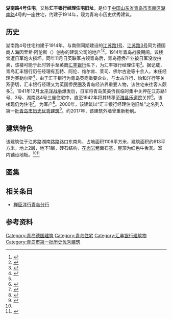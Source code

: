 {{Infobox building
| building_name       = 湖南路4号住宅
| image               = 青岛 江苏路5号.jpg
| image_size          = 
| caption             = <small>江苏路1号，2016年1月</small>
| alternate_names     = 
| architectural_style = 
| location            = [[青岛市|青岛市]][[市南区|市南区]]
| address             = [[江苏路_(青岛)|江苏路]]1号
| current_tenants     = 
| start_date          = 
| completion_date     = 约1914年
| renovation_date     = 
| demolition_date     = 
| destruction_date    = 
| cost                = 
| height              = 
| floor_count         = 2层
| floor_area          = 
| owner               = 
| architect           = 
| architecture_firm   = 
| developer           = H. Ahrens
| engineer            = 
}}
{{coord|36|3|46.4|N|120|19|18.8|E|type:landmark|display=title}}

'''湖南路4号住宅'''，又称'''汇丰银行经理住宅旧址'''，是位于[[中国|中国]][[山东省|山东省]][[青岛市|青岛市]][[市南区|市南区]][[湖南路_(青岛)|湖南路]]4号的一座住宅，约建于1914年，现为青岛市历史优秀建筑。

==历史==
湖南路4号住宅约建于1914年，与南侧同期建设的[[江苏路1号住宅|江苏路1号]]、[[江苏路3号住宅|江苏路3号]]同为德国商人海因里希·阿伦斯（{{lang-de|Heinrich Ahrens}}）创办的建筑公司的地产<ref>{{cite web|url=http://www.tsingtau.org/kataster-karten-tsingtau-1914/|title=Katasterkarten Tsingtau|author=Landamt Tsingtau|date=1913|access-date=2017-03-26|archive-url=https://web.archive.org/web/20170702010103/http://www.tsingtau.org/kataster-karten-tsingtau-1914/|archive-date=2017-07-02|dead-url=no}}</ref><ref>{{cite web|url=https://www.tsingtau.org/wp-content/uploads/2015/02/Adressbuch_Juli_1914.pdf|title=Adress-Buch des Deutschen Kiautschou-Gebiets und der Provinz Schantung|date=1914-07|work=|publisher=Verlag von Otto Rose, Buchhandlung, Tsingtau|access-date=2020-09-22|archive-date=2018-06-04|archive-url=https://web.archive.org/web/20180604222037/https://www.tsingtau.org/wp-content/uploads/2015/02/Adressbuch_Juli_1914.pdf|dead-url=no}}</ref>。1914年[[青岛战役|青岛战役]]期间，该楼曾遭日军炮火损坏。同年11月日英联军占领青岛后，青岛德侨产业被日军没收拍卖，该楼可能于此时转手至英商[[汇丰银行|汇丰银行]]名下，为汇丰银行经理住宅<ref Name=lao>{{cite book|title=《青岛老楼故事》|author=鲁海|publisher=青岛出版社|year=2016|isbn=978-7-5552-1806-7|location=青岛}}</ref>。据记载，青岛汇丰银行历任经理有瓦特、阿伦、维尔肯、莱司、佛尔古逊等十余人，末任经理为赛勒尔斯<ref>{{cite book|chapter=英商汇丰银行概貌|author=王滋骞|editor=中国人民政治协商会议青岛市委员会文史资料研究委员会|title=《青岛文史资料 第六辑》|year=1984|publisher=|location=青岛}}</ref>，由于汇丰银行为青岛英商重要企业，与太古洋行、怡和洋行等关系密切，汇丰银行经理又为英国侨民圈及青岛经济界重要人物，该住宅来往客人颇多<ref Name=lao/>。1941年12月[[太平洋战争|太平洋战争]]爆发后，日军将青岛英美侨民临时集中关押在江苏路1号、3号、湖南路4号三座住宅中，直至1942年将其转移至[[潍县乐道院|潍县乐道院]]关押<ref Name=lao>{{cite book|title=《青岛老楼故事》|author=鲁海|publisher=青岛出版社|year=2016|isbn=978-7-5552-1806-7|location=青岛}}</ref>。该楼现仍为住宅<ref Name=zhong>{{Cite book|title=《中国近代建筑总览·青岛篇》|author=徐飞鹏 张复合 村松伸 堀内正昭|publisher=中国建筑工业出版社|year=1992|isbn=7-112-01483-2|location=北京}}</ref>，为军产<ref>{{cite web|url=http://sdlsyxjz.com/ShowProinfo.aspx?pid=148&type=%E9%9D%92%E5%B2%9B%E5%B8%82&cityid=17|title=汇丰银行经理住宅旧址|date=|author=山东省城乡规划设计研究院|website=山东省历史优秀建筑网}}</ref>。2000年，该建筑以“汇丰银行经理住宅旧址”之名列入第一批[[青岛市历史优秀建筑|青岛市历史优秀建筑]]<ref>{{cite web|url=http://www.qingdao.gov.cn/n172/n3776152/n3776203/n3779237/n3779247/100020071027616743.html|title=关于公布青岛市第二批历史优秀建筑的通知|date=2006-05-20|author=青岛市规划局 青岛市文化局|publisher=青岛政务网|access-date=2018-06-20|archive-url=https://web.archive.org/web/20180707172326/http://www.qingdao.gov.cn/n172/n3776152/n3776203/n3779237/n3779247/100020071027616743.html|archive-date=2018-07-07|dead-url=yes}}</ref>。约2017年，该建筑外墙曾重新粉刷。

==建筑特色==
该建筑位于江苏路湖南路路路口东南角，占地面积1106平方米，建筑面积约613平方米，地上2层，地下1层，砖石结构，[[花岗岩|花岗岩]]粗面石基，屋顶为红色牛舌瓦{{link-en|蒙莎屋顶|Mansard roof}}。室内铺设地板。<ref Name=zhong/><ref Name=wen>{{cite book|editor1=青岛市文物局|editor2=青岛市史志办公室|title=《青岛文物志》|year=2004|publisher=中国出版社|location=北京|isbn=988-97146-6-1|ignore-isbn-error=true}}</ref>

==图集==
{{Gallery
|width=225
|height=150
|File:青岛江苏路南段被轰炸情况.jpg|<small>1914年青岛战役后，江苏路3号（右侧）与湖南路4号（左侧）受损状况，最右侧为江苏路1号</small>
|File:Zhongshan Road Shangquan, Qingdao, Shandong, China - panoramio (112).jpg|<small>湖南路4号西侧（临江苏路面），2013年</small>
|File:青岛湖南路4号 2018-08-28.jpg|<small>湖南路4号，2018年</small>
|File:青岛湖南路4号 2018-08-25.jpg|<small>湖南路4号北侧（临湖南路面），2018年</small>
}}

==相关条目==
*[[禅臣洋行青岛分行|禅臣洋行青岛分行]]

== 参考资料 ==
{{reflist}}

{{青岛德国建筑}}
[[Category:青岛德国建筑|Category:青岛德国建筑]]
[[Category:青岛住宅|Category:青岛住宅]]
[[Category:汇丰银行建筑物|Category:汇丰银行建筑物]]
[[Category:青岛市第一批历史优秀建筑|Category:青岛市第一批历史优秀建筑]]